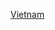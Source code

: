 {{year in country category|2|0|0|5|越南|亞洲||}}
{{Commons category|2005 in Vietnam}}

[[Category:2005年東南亞|Vietnam]]